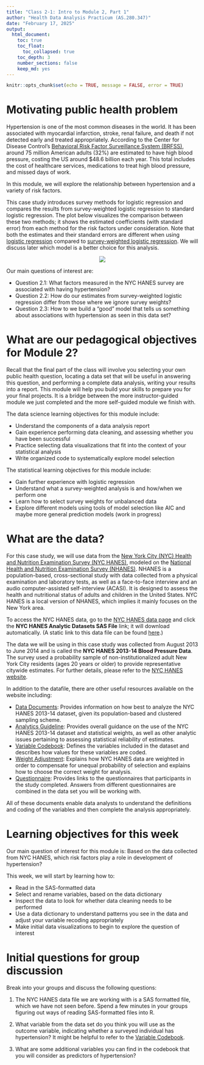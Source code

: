 ```yaml
---
title: "Class 2-1: Intro to Module 2, Part 1"
author: "Health Data Analysis Practicum (AS.280.347)"
date: "February 17, 2025"
output: 
  html_document:
    toc: true
    toc_float: 
      toc_collapsed: true
    toc_depth: 3
    number_sections: false
    keep_md: yes
---
```


```r
knitr::opts_chunk$set(echo = TRUE, message = FALSE, error = TRUE)
```


# Motivating public health problem

Hypertension is one of the most common diseases in the world. It has been associated with myocardial infarction, stroke, renal failure, and death if not detected early and treated appropriately. According to the Center for Disease Control's [Behavioral Risk Factor Surveillance System (BRFSS)](https://www.cdc.gov/brfss/){target="_blank"}, around 75 million American adults (32%) are estimated to have high blood pressure, costing the US around $48.6 billion each year. This total includes the cost of healthcare services, medications to treat high blood pressure, and missed days of work.

In this module, we will explore the relationship between hypertension and a variety of risk factors.

This case study introduces survey methods for logistic regression and compares the results from survey-weighted logistic regression to standard logistic regression. The plot below visualizes the comparison between these two methods; it shows the estimated coefficients (with standard error) from each method for the risk factors under consideration.  Note that both the estimates and their standard errors are different when using [logistic regression](https://en.wikipedia.org/wiki/Logistic_regression){target="_blank"} compared to [survey-weighted logistic regression](https://citeseerx.ist.psu.edu/document?repid=rep1&type=pdf&doi=8dc703bdec2bd009e3bc79ba4d38f28ad1e051a2){target="_blank"}. We will discuss later which model is a better choice for this analysis.

<center>
![](data/Finalplot.png)
</center>

Our main questions of interest are:

  * Question 2.1: What factors measured in the NYC HANES survey are associated with having hypertension?
  * Question 2.2: How do our estimates from survey-weighted logistic regression differ from those where we ignore survey weights?
  * Question 2.3: How to we build a "good" model that tells us something about associations with hypertension as seen in this data set?



# What are our pedagogical objectives for Module 2?

Recall that the final part of the class will involve you selecting your own public health question, locating a data set that will be useful in answering this question, and performing a complete data analysis, writing your results into a report. This module will help you build your skills to prepare you for your final projects. It is a bridge between the more instructor-guided module we just completed and the more self-guided module we finish with.

The data science learning objectives for this module include:

  * Understand the components of a data analysis report
  * Gain experience performing data cleaning, and assessing whether you have been successful
  * Practice selecting data visualizations that fit into the context of your statistical analysis
  * Write organized code to systematically explore model selection

The statistical learning objectives for this module include:

  * Gain further experience with logistic regression
  * Understand what a survey-weighted analysis is and how/when we perform one
  * Learn how to select survey weights for unbalanced data
  * Explore different models using tools of model selection like AIC and maybe more general prediction models (work in progress) 

# What are the data?

For this case study, we will use data from the [New York City (NYC) Health and Nutrition Examination Survey (NYC HANES)](http://nychanes.org/){target="_blank"}, modeled on the [National Health and Nutrition Examination Survey (NHANES)](https://wwwn.cdc.gov/nchs/nhanes/default.aspx){target="_blank"}. NHANES is a population-based, cross-sectional study with data collected from a physical examination and laboratory tests, as well as a face-to-face interview and an audio computer-assisted self-interview (ACASI). It is designed to assess the health and nutritional status of adults and children in the United States. NYC HANES is a local version of NHANES, which implies it mainly focuses on the New York area. 

To access the NYC HANES data, go to the [NYC HANES data page](http://nychanes.org/data/){target="_blank"} and  click the **NYC HANES Analytic Datasets SAS File** link; it will download automatically.  (A static link to this data file can be found [here](https://med.nyu.edu/departments-institutes/population-health/divisions-sections-centers/epidemiology/sites/default/files/nyc-hanes-datasets-and-resources-analytic-data-sets-sas-file.sas7bdat){target="_blank"}.)

The data we will be using in this case study was collected from August 2013 to June 2014 and is called the **NYC HANES 2013-14 Blood Pressure Data**.  The survey used a probability sample of non-institutionalized adult New York City residents (ages 20 years or older) to provide representative citywide estimates. For further details, please refer to the [NYC HANES website](http://nychanes.org/){target="_blank"}.

In addition to the datafile, there are other useful resources available on the website including: 

* [Data Documents](https://med.nyu.edu/departments-institutes/population-health/divisions-sections-centers/epidemiology/sites/default/files/nyc-hanes-datasets-and-resources-data-documentation.pdf){target="_blank"}: Provides information on how best to analyze the NYC HANES 2013-14 dataset, given its population-based and clustered sampling scheme.
* [Analytics Guideline](https://med.nyu.edu/departments-institutes/population-health/divisions-sections-centers/epidemiology/sites/default/files/nyc-hanes-datasets-and-resources-analytics-guidelines.pdf){target="_blank"}: Provides overall guidance on the use of the NYC HANES 2013-14 dataset and statistical weights, as well as other analytic issues pertaining to assessing statistical reliability of estimates.
* [Variable Codebook](https://med.nyu.edu/departments-institutes/population-health/divisions-sections-centers/epidemiology/sites/default/files/nyc-hanes-datasets-and-resources-public-dataset-codebook.pdf){target="_blank"}: Defines the variables included in the dataset and describes how values for these variables are coded.
* [Weight Adjustment](https://med.nyu.edu/departments-institutes/population-health/divisions-sections-centers/epidemiology/sites/default/files/nyc-hanes-datasets-and-resources-training-part-ii-weighting-and-age-adjustment.pdf){target="_blank"}: Explains how NYC HANES data are weighted in order to compensate for unequal probability of selection and explains how to choose the correct weight for analysis.
* [Questionnaire](https://wwwn.cdc.gov/nchs/nhanes/continuousnhanes/questionnaires.aspx?BeginYear=2013){target="_blank"}: Provides links to the questionnaires that participants in the study completed. Answers from different questionnaires are combined in the data set you will be working with.

All of these documents enable data analysts to understand the definitions and coding of the variables and then complete the analysis appropriately.

# Learning objectives for this week

Our main question of interest for this module is: Based on the data collected from NYC HANES, which risk factors play a role in development of hypertension?

This week, we will start by learning how to:

* Read in the SAS-formatted data
* Select and rename variables, based on the data dictionary 
* Inspect the data to look for whether data cleaning needs to be performed
* Use a data dictionary to understand patterns you see in the data and adjust your variable recoding appropriately
* Make initial data visualizations to begin to explore the question of interest



# Initial questions for group discussion


Break into your groups and discuss the following questions:

(1) The NYC HANES data file we are working with is a SAS formatted file, which we have not seen before. Spend a few minutes in your groups figuring out ways of reading SAS-formatted files into R.

(2) What variable from the data set do you think you will use as the outcome variable, indicating whether a surveyed individual has hypertension? It might be helpful to refer to the [Variable Codebook](https://med.nyu.edu/departments-institutes/population-health/divisions-sections-centers/epidemiology/sites/default/files/nyc-hanes-datasets-and-resources-public-dataset-codebook.pdf){target="_blank"}.

(3) What are some additional variables you can find in the codebook that you will consider as predictors of hypertension?

